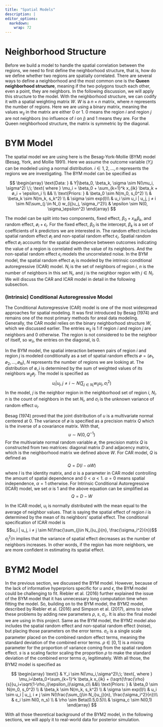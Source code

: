 ```yaml
---
title: "Spatial Models"
description: |
editor_options: 
  markdown: 
    wrap: 72
---
```


# Neighborhood Structure

Before we build a model to handle the spatial correlation between the
regions, we need to first define the neighborhood structure, that is,
how do we define whether two regions are spatially correlated. There are
several ways to define a neighborhood and the most common one is the
**Queen neighborhood structure**, meaning if the two polygons touch each
other, even a point, they are neighbors. In the following discussion, we
will apply this structure to the model. With the neighborhood structure,
we can codify it with a spatial weighting matrix $W$. $W$ is a
$n \times n$ matrix, where $n$ represents the number of regions. Here we
are using a binary matrix, meaning the values $w_{ij}$ in the matrix are
either 0 or 1. 0 means the region $i$ and region $j$ are not neighbors
(no influence of $i$ on $j$) and 1 means they are. For the Queen
neighborhood structure, the matrix is symmetric by the diagonal.

# BYM Model

The spatial model we are using here is the Besag-York-Mollie (BYM) model
(Besag, York, and Mollie 1991). Here we assume the outcome variable
($Y_i$) can be modeled using a normal distribution. $i \in {1, 2, …, n}$
represents the regions we are investigating. The BYM model can be
specified as

$$
\begin{array}
\text{Data: } & Y|\beta_0, \beta_k, \sigma \sim N(\mu_i, \sigma^2) \;\;
\text{ where } \mu_i = \beta_0 + \sum_{k=1}^k x_{ik} \beta_k + ø_i + \epsilon_i \\
&& \\
\text{Priors: } & \beta_0 \sim N(m_0, s_0^2) \\
& \beta_k \sim N(m_k, s_k^2) \\
& \sigma \sim exp(l)\\
& u_i \sim u_i | u_j, j ≠ i \sim N(\sum_{j \in N_i} w_{ij}u_j, \sigma_i^2)\\
& \epsilon \sim N(0, \sigma_\epsilon^2)
\end{array}
$$

The model can be split into two components, fixed effect,
$\beta_0 + x_{ik}\beta_k$, and random effect, $ø_i + \epsilon_i$. For
the fixed effect, $\beta_0$ is the intercept, $\beta_k$ is a set of
coefficients of k predictors we are interested in. The random effect
includes spatial random effect $ø_i$ and non-spatial random effect
$\epsilon_i$. Spatial random effect $ø_i$ accounts for the spatial
dependence between outcomes indicating the value of a region is
correlated with the value of its neighbors. And the non-spatial random
effect $\epsilon_i$ models the uncorrelated noise. In the BYM model, the
spatial random effect $ø_i$ is modeled by the intrinsic conditional
autoregressive (ICAR) model. $N_i$ is the set of neighbors of region
$i$, $n$ is the number of neighbors in this set $N_i$, and $j$ is the
neighbor region with $j \in N_i$. We will discuss the CAR and ICAR model
in detail in the following subsection.

### (Intrinsic) Conditional Autoregressive Model

The Conditional Autoregressive (CAR) model is one of the most widespread
approaches for spatial modeling. It was first introduced by Besag (1974)
and remains one of the most primary methods for areal data modeling.
Generally, the CAR model relies on the binary neighborhood structure
$W$, which we discussed earlier. The entries $w_{ij}$ is 1 if region $i$
and region $j$ are neighbors and 0 otherwise. The region is not
considered to be the neighbor of itself, so $w_{ii}$, the entries on the
diagonal, is 0.

In the BYM model, the spatial interaction between pairs of region $i$
and region $j$ is modeled conditionally as a set of spatial random
effects $ø = (ø_1, ø_2, …, ø_N)$, $N$ represents the number of regions
we are looking at. The distribution of ø_i is determined by the sum of
weighted values of its neighbors $w_{ij}ø_j$. The model is specified as
$$u_i | u_j, j ≠ i \sim N(\sum_{j \in N_i} w_{ij}u_j, \sigma_i^2)$$ In
the model, $j$ is the neighbor region in the neighborhood set of region
$i$, $N_i$. $n$ is the count of neighbors in the set $N_i$, and
$\sigma_i$ is the unknown variance of random effect $u_i$.

Besag (1974) proved that the joint distribution of $u$ is a multivariate
normal centered at 0. The variance of $ø$ is specified as a precision
matrix $Q$ which is the inverse of a covariance matrix. With that,
$$u \sim N(0, Q^{-1})$$ For the multivariate normal random variable $ø$,
the precision matrix $Q$ is constructed from two matrices: diagonal
matrix $D$ and adjacency matrix, which is the neighborhood matrix we
defined above $W$. For CAR model, $Q$ is defined as
$$Q = D(I - \alpha W)$$ where $I$ is the identity matrix, and $\alpha$
is a parameter in CAR model controlling the amount of spatial dependence
and $0 < \alpha < 1$. $\alpha = 0$ means spatial independence,
$\alpha = 1$ otherwise. For Intrinsic Conditional Autoregressive (ICAR)
model, we set $\alpha$ is 1 and the above equation can be simplified as
$$Q = D - W$$

In the ICAR model, $u_i$ is normally distributed with the mean equal to
the average of neighbor values. That is saying the spatial effect of
region $i$ is determined by the mean of its neighbors' spatial effect.
The conditional specification of ICAR model is
$$u_i | u_j, i ≠ j \sim N(\frac{\sum_{j\in N_i}u_j}{n}, \frac{\sigma_i^2}{n})$$
$\sigma_i^2 /n$ implies that the variance of spatial effect decreases as
the number of neighbors increases. In other words, if the region has
more neighbors, we are more confident in estimating its spatial effect.

# BYM2 Model

In the previous section, we discussed the BYM model. However, because of
the lack of informative hyperpriors specific for $u$ and $\epsilon$, the
BYM model could be challenging to fit. Riebler et al. (2016) further
explained the issue of the BYM model that it has unnecessary long
computation time when fitting the model. So, building on to the BYM
model, the BYM2 model, described by Riebler et al. (2016) and Simpson et
al. (2017), aims to solve these problems by adding new parameters
$\rho$, $s$, $\sigma_c$. It is also the final model we are using in this
project. Same as the BYM model, the BYM2 model also includes the spatial
random effect and non-spatial random effect (noise), but placing those
parameters on the error terms. $\sigma_c$ is a single scale parameter
placed on the combined random effect terms, meaning the standard
deviation of the combined error terms. $\rho \in [0, 1]$ is a mixing
parameter for the proportion of variance coming from the spatial random
effect. $s$ is a scaling factor scaling the proportion $\rho$ to make
the standard deviation of the combined error terms $\sigma_c$
legitimately. With all those, the BYM2 model is specified as

$$
\begin{array}
\text{} & Y_i \sim N(\mu_i,\sigma^2)\;\;
\text{, where } \mu_i=\beta_0+\sum_{k=1}^k \beta_k x_{ik} + (\sqrt{\frac{\rho}{s}}u_i+\sqrt{1-\rho_i}\epsilon_i)\sigma_c\\
&&\\
\text{Priors: } & \beta_0 \sim N(m_0, s_0^2) \\
& \beta_k \sim N(m_k, s_k^2) \\
& \sigma \sim exp(l)\\
& u_i \sim u_i | u_j, i ≠ j \sim N(\frac{\sum_{j\in N_i}u_j}{n}, \frac{\sigma_i^2}{n})\\
& ε_i \sim N(0, n_s) \\
& \rho \sim Beta(0.5,0.5)\\
& \sigma_c \sim N(0,1)
\end{array}
$$

With all those theoretical background of the BYM2 model, in the
following sections, we will apply it to real-world data for posterior
simulation.
